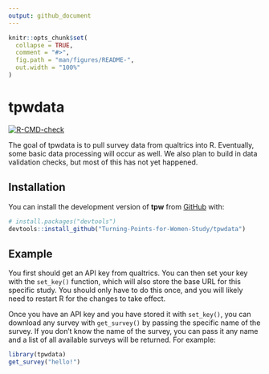 ```yaml
---
output: github_document
---
```


<!-- README.md is generated from README.Rmd. Please edit that file -->

```r
knitr::opts_chunk$set(
  collapse = TRUE,
  comment = "#>",
  fig.path = "man/figures/README-",
  out.width = "100%"
)
```

# tpwdata

<!-- badges: start -->
[![R-CMD-check](https://github.com/Turning-Points-for-Women-Study/tpwdata/workflows/R-CMD-check/badge.svg)](https://github.com/Turning-Points-for-Women-Study/tpwdata/actions)
<!-- badges: end -->


The goal of tpwdata is to pull survey data from qualtrics into R. Eventually, some basic data processing will occur as well. We also plan to build in data validation checks, but most of this has not yet happened.

## Installation

You can install the development version of **tpw** from [GitHub](https://github.com/) with:

```r
# install.packages("devtools")
devtools::install_github("Turning-Points-for-Women-Study/tpwdata")
```
## Example

You first should get an API key from qualtrics. You can then set your key with the `set_key()` function, which will also store the base URL for this specific study. You should only have to do this once, and you will likely need to restart R for the changes to take effect. 

Once you have an API key and you have stored it with `set_key()`, you can download any survey with `get_survey()` by passing the specific name of the survey. If you don't know the name of the survey, you can pass it any name and a list of all available surveys will be returned. For example:
```r
library(tpwdata)
get_survey("hello!")
```
